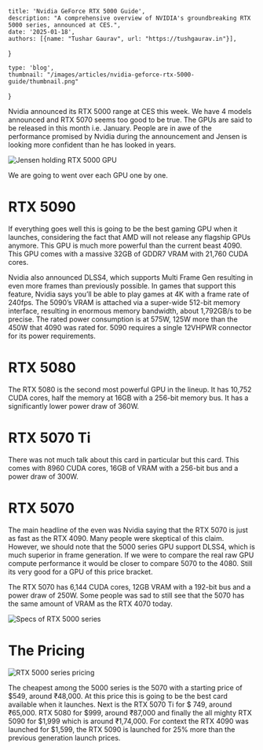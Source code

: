 

    title: 'Nvidia GeForce RTX 5000 Guide',
    description: "A comprehensive overview of NVIDIA's groundbreaking RTX 5000 series, announced at CES.",
    date: '2025-01-18',
    authors: [{name: "Tushar Gaurav", url: "https://tushgaurav.in"}],
}

    type: 'blog',
    thumbnail: "/images/articles/nvidia-geforce-rtx-5000-guide/thumbnail.png"
}

<Topbar
    thumbnail='/images/articles/nvidia-geforce-rtx-5000-guide/thumbnail.png'
    title="Nvidia GeForce RTX 5000 Guide"
    author='Tushar Gaurav'
    date='2025-01-17'
/>

Nvidia announced its RTX 5000 range at CES this week. We have 4 models announced and RTX 5070 seems too good to be true. The GPUs are said to be released in this month i.e. January. People are in awe of the performance promised by Nvidia during the announcement and Jensen is looking more confident than he has looked in years.

![Jensen holding RTX 5000 GPU](/images/articles/nvidia-geforce-rtx-5000-guide/jensen.png)

We are going to went over each GPU one by one.

# RTX 5090

If everything goes well this is going to be the best gaming GPU when it launches, considering the fact that AMD will not release any flagship GPUs anymore. This GPU is much more powerful than the current beast 4090. This GPU comes with a massive 32GB of GDDR7 VRAM with 21,760 CUDA cores.

Nvidia also announced DLSS4, which supports Multi Frame Gen resulting in even more frames than previously possible. In games that support this feature, Nvidia says you’ll be able to play games at 4K with a frame rate of 240fps. The 5090’s VRAM is attached via a super-wide 512-bit memory interface, resulting in enormous memory bandwidth, about 1,792GB/s to be precise. The rated power consumption is at 575W, 125W more than the 450W that 4090 was rated for. 5090 requires a single 12VHPWR connector for its power requirements.

# RTX 5080

The RTX 5080 is the second most powerful GPU in the lineup. It has 10,752 CUDA cores, half the memory at 16GB with a 256-bit memory bus. It has a significantly lower power draw of 360W.

# RTX 5070 Ti

There was not much talk about this card in particular but this card. This comes with 8960 CUDA cores, 16GB of VRAM with a 256-bit bus and a power draw of 300W.

# RTX 5070

The main headline of the even was Nvidia saying that the RTX 5070 is just as fast as the RTX 4090. Many people were skeptical of this claim. However, we should note that the 5000 series GPU support DLSS4, which is much superior in frame generation. If we were to compare the real raw GPU compute performance it would be closer to compare 5070 to the 4080. Still its very good for a GPU of this price bracket.

The RTX 5070 has 6,144 CUDA cores, 12GB VRAM with a 192-bit bus and a power draw of 250W. Some people was sad to still see that the 5070 has the same amount of VRAM as the RTX 4070 today.

![Specs of RTX 5000 series](/images/articles/nvidia-geforce-rtx-5000-guide/specs.png)

# The Pricing

![RTX 5000 series pricing](/images/articles/nvidia-geforce-rtx-5000-guide/pricing.png)

The cheapest among the 5000 series is the 5070 with a starting price of $549, around ₹48,000. At this price this is going to be the best card available when it launches. Next is the RTX 5070 Ti for $ 749, around ₹65,000. RTX 5080 for $999, around ₹87,000 and finally the all mighty RTX 5090 for $1,999 which is around ₹1,74,000. For context the RTX 4090 was launched for $1,599, the RTX 5090 is launched for 25% more than the previous generation launch prices.